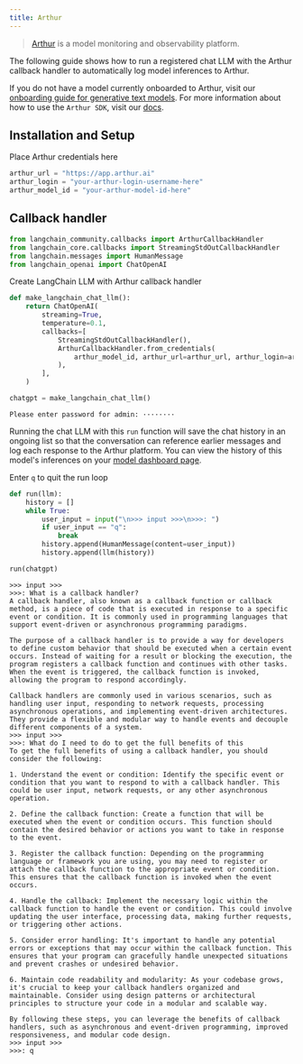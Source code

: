 ```yaml
---
title: Arthur
---
```


>[Arthur](https://arthur.ai) is a model monitoring and observability platform.

The following guide shows how to run a registered chat LLM with the Arthur callback handler to automatically log model inferences to Arthur.

If you do not have a model currently onboarded to Arthur, visit our [onboarding guide for generative text models](https://docs.arthur.ai/user-guide/walkthroughs/model-onboarding/generative_text_onboarding.html). For more information about how to use the `Arthur SDK`, visit our [docs](https://docs.arthur.ai/).

## Installation and Setup

Place Arthur credentials here

```python
arthur_url = "https://app.arthur.ai"
arthur_login = "your-arthur-login-username-here"
arthur_model_id = "your-arthur-model-id-here"
```

## Callback handler

```python
from langchain_community.callbacks import ArthurCallbackHandler
from langchain_core.callbacks import StreamingStdOutCallbackHandler
from langchain.messages import HumanMessage
from langchain_openai import ChatOpenAI
```

Create LangChain LLM with Arthur callback handler

```python
def make_langchain_chat_llm():
    return ChatOpenAI(
        streaming=True,
        temperature=0.1,
        callbacks=[
            StreamingStdOutCallbackHandler(),
            ArthurCallbackHandler.from_credentials(
                arthur_model_id, arthur_url=arthur_url, arthur_login=arthur_login
            ),
        ],
    )
```

```python
chatgpt = make_langchain_chat_llm()
```

```output
Please enter password for admin: ········
```

Running the chat LLM with this `run` function will save the chat history in an ongoing list so that the conversation can reference earlier messages and log each response to the Arthur platform. You can view the history of this model's inferences on your [model dashboard page](https://app.arthur.ai/).

Enter `q` to quit the run loop

```python
def run(llm):
    history = []
    while True:
        user_input = input("\n>>> input >>>\n>>>: ")
        if user_input == "q":
            break
        history.append(HumanMessage(content=user_input))
        history.append(llm(history))
```

```python
run(chatgpt)
```

```output
>>> input >>>
>>>: What is a callback handler?
A callback handler, also known as a callback function or callback method, is a piece of code that is executed in response to a specific event or condition. It is commonly used in programming languages that support event-driven or asynchronous programming paradigms.

The purpose of a callback handler is to provide a way for developers to define custom behavior that should be executed when a certain event occurs. Instead of waiting for a result or blocking the execution, the program registers a callback function and continues with other tasks. When the event is triggered, the callback function is invoked, allowing the program to respond accordingly.

Callback handlers are commonly used in various scenarios, such as handling user input, responding to network requests, processing asynchronous operations, and implementing event-driven architectures. They provide a flexible and modular way to handle events and decouple different components of a system.
>>> input >>>
>>>: What do I need to do to get the full benefits of this
To get the full benefits of using a callback handler, you should consider the following:

1. Understand the event or condition: Identify the specific event or condition that you want to respond to with a callback handler. This could be user input, network requests, or any other asynchronous operation.

2. Define the callback function: Create a function that will be executed when the event or condition occurs. This function should contain the desired behavior or actions you want to take in response to the event.

3. Register the callback function: Depending on the programming language or framework you are using, you may need to register or attach the callback function to the appropriate event or condition. This ensures that the callback function is invoked when the event occurs.

4. Handle the callback: Implement the necessary logic within the callback function to handle the event or condition. This could involve updating the user interface, processing data, making further requests, or triggering other actions.

5. Consider error handling: It's important to handle any potential errors or exceptions that may occur within the callback function. This ensures that your program can gracefully handle unexpected situations and prevent crashes or undesired behavior.

6. Maintain code readability and modularity: As your codebase grows, it's crucial to keep your callback handlers organized and maintainable. Consider using design patterns or architectural principles to structure your code in a modular and scalable way.

By following these steps, you can leverage the benefits of callback handlers, such as asynchronous and event-driven programming, improved responsiveness, and modular code design.
>>> input >>>
>>>: q
```
